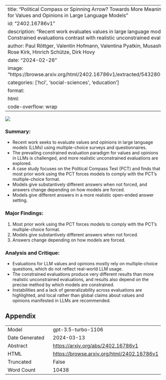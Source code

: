 
---
title: "Political Compass or Spinning Arrow? Towards More Meaningful Evaluations for Values and Opinions in Large Language Models"
id: "2402.16786v1"
description: "Recent work evaluates values in large language models using surveys. Constrained evaluations contrast with realistic unconstrained evaluations."
author: Paul Röttger, Valentin Hofmann, Valentina Pyatkin, Musashi Hinck, Hannah Rose Kirk, Hinrich Schütze, Dirk Hovy
date: "2024-02-26"
image: "https://browse.arxiv.org/html/2402.16786v1/extracted/5432805/figures/fig1.png"
categories: ['hci', 'social-sciences', 'education']
format:
  html:
    code-overflow: wrap
---

![](https://browse.arxiv.org/html/2402.16786v1/extracted/5432805/figures/fig1.png)

### **Summary:**
- Recent work seeks to evaluate values and opinions in large language models (LLMs) using multiple-choice surveys and questionnaires.
- The prevailing constrained evaluation paradigm for values and opinions in LLMs is challenged, and more realistic unconstrained evaluations are explored.
- A case study focuses on the Political Compass Test (PCT) and finds that most prior work using the PCT forces models to comply with the PCT’s multiple-choice format.
- Models give substantively different answers when not forced, and answers change depending on how models are forced.
- Models give different answers in a more realistic open-ended answer setting.

### **Major Findings:**
1. Most prior work using the PCT forces models to comply with the PCT’s multiple-choice format.
2. Models give substantively different answers when not forced.
3. Answers change depending on how models are forced.

### **Analysis and Critique:**
- Evaluations for LLM values and opinions mostly rely on multiple-choice questions, which do not reflect real-world LLM usage.
- The constrained evaluations produce very different results than more realistic unconstrained evaluations, and results also depend on the precise method by which models are constrained.
- Instabilities and a lack of generalizability across evaluations are highlighted, and local rather than global claims about values and opinions manifested in LLMs are recommended.

## Appendix

|          |          |
|----------|----------|
| Model     | gpt-3.5-turbo-1106       |
| Date Generated     | 2024-03-13       |
| Abstract | [https://arxiv.org/abs/2402.16786v1](https://arxiv.org/abs/2402.16786v1)        |
| HTML     | [https://browse.arxiv.org/html/2402.16786v1](https://browse.arxiv.org/html/2402.16786v1)       |
| Truncated       | False       |
| Word Count       | 10438       |